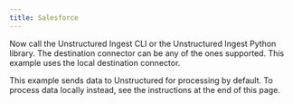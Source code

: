 ```yaml
---
title: Salesforce
---
```



<NewDocument />


<SharedContentSalesforce/>

Now call the Unstructured Ingest CLI or the Unstructured Ingest Python library. The destination connector can be any of the ones supported. This example uses the local destination connector.

This example sends data to Unstructured for processing by default. To process data locally instead, see the instructions at the end of this page.


<CodeGroup>
  <SalesforceSh />
  <SalesforcePyV2 />
  <SalesforcePyV1 />
</CodeGroup>


<SharedPartitionByAPIOSS/>
